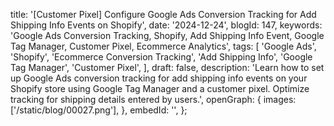   title:
    '[Customer Pixel] Configure Google Ads Conversion Tracking for Add Shipping Info Events on Shopify',
  date: '2024-12-24',
  blogId: 147,
  keywords:
    'Google Ads Conversion Tracking, Shopify, Add Shipping Info Event, Google Tag Manager, Customer Pixel, Ecommerce Analytics',
  tags: [
    'Google Ads',
    'Shopify',
    'Ecommerce Conversion Tracking',
    'Add Shipping Info',
    'Google Tag Manager',
    'Customer Pixel',
  ],
  draft: false,
  description:
    'Learn how to set up Google Ads conversion tracking for add shipping info events on your Shopify store using Google Tag Manager and a customer pixel. Optimize tracking for shipping details entered by users.',
  openGraph: {
    images: ['/static/blog/00027.png'],
  },
  embedId: '',
};

<DataLayerCodeBlock fileName="add_shipping_info.js" />
